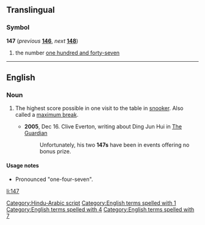 ==Translingual==

===Symbol===
'''147''' (''previous'' '''[[146]]''', ''next'' '''[[148]]''')

# the number [[one hundred and forty-seven]]

[[Category:Hindu-Arabic script]]

----

==English==

===Noun===
{{en-noun}}

# {{context|snooker|lang=en}} The highest score possible in one visit to the table in [[snooker]]. Also called a [[maximum break]].
#* '''2005''', Dec 16. Clive Everton, writing about Ding Jun Hui in [[w:The Guardian|The Guardian]]
#*: Unfortunately, his two '''147s''' have been in events offering no bonus prize.

====Usage notes====
* Pronounced "one-four-seven".

[[Category:English terms spelled with 1]]
[[Category:English terms spelled with 4]]
[[Category:English terms spelled with 7]]
[[li:147]]